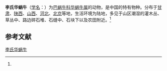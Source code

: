 {{Speciesbox
| name = 李氏华蜗牛
| status = 
| status_system = 
| image = 
| genus = Cathaica
| species = licenti
| authority = (Yen, 1935)<ref name='id11090'>{{cite web| url =http://www.bioinfo.cn/db05/BjdwSpecies.php?action=view&id=11090| title =李氏华蜗牛| work =《中国动物物种编目数据库》| publisher =中国科学院微生物研究所| author =中国科学院动物研究所| accessdate =2009-04-28| deadurl =yes| archiveurl =https://web.archive.org/web/20131203122335/http://www.bioinfo.cn/db05/BjdwSpecies.php?action=view| archivedate =2013-12-03}}</ref>
}}

'''李氏华蜗牛'''（[[学名|学名]]：{{lang|la|''Cathaica licenti''}}）为[[巴蜗牛科|巴蜗牛科]][[华蜗牛属|华蜗牛属]]的动物，是中国的特有物种。分布于[[甘肃|甘肃]]、[[陕西|陕西]]、[[山西|山西]]、[[河北|河北]]、[[北京|北京]]等地，生活环境为陆地，多见于山区潮湿的灌木丛、草丛中、路边碎石堆、石缝中、石块下以及农田附近。<ref name='id11090'/>

== 参考文献 ==
{{reflist}}

{{Wikispecies|Cathaica licenti}}
{{Taxonbar|from=Q11097134}}

[[Category:华蜗牛属|李氏华蜗牛]]


{{软体动物小作品}}